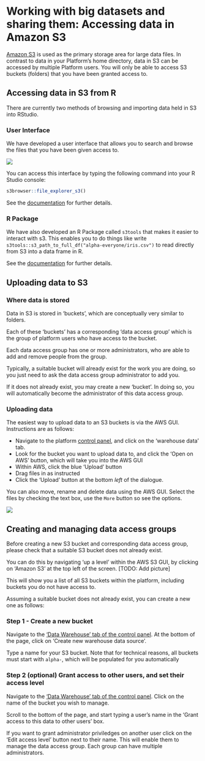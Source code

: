 # Working with big datasets and sharing them: Accessing data in Amazon S3

[Amazon S3](https://en.wikipedia.org/wiki/Amazon_S3) is used as the primary storage area for large data files. In contrast to data in your Platform's home directory, data in S3 can be accessed by multiple Platform users. You will only be able to access S3 buckets (folders) that you have been granted access to.

## Accessing data in S3 from R

There are currently two methods of browsing and importing data held in S3 into RStudio.

### User Interface

We have developed a user interface that allows you to search and browse the files that you have been given access to.

![](images/s3/s3browser.png)

You can access this interface by typing the following command into your R Studio console:
```r
s3browser::file_explorer_s3()
```

See the [documentation](https://github.com/moj-analytical-services/s3browser) for further details.

### R Package

We have also developed an R Package called `s3tools` that makes it easier to interact with s3. This enables you to do things like write `s3tools::s3_path_to_full_df("alpha-everyone/iris.csv")` to read directly from S3 into a data frame in R.

See the [documentation](https://github.com/moj-analytical-services/s3tools) for
further details.

## Uploading data to S3

### Where data is stored

Data in S3 is stored in 'buckets', which are conceptually very similar to folders.

Each of these 'buckets' has a corresponding 'data access group' which is the group of platform users who have access to the bucket.

Each data access group has one or more administrators, who are able to add and remove people from the group.

Typically, a suitable bucket will already exist for the work you are doing, so you just need to ask the data access group administrator to add you.

If it does not already exist, you may create a new 'bucket'.  In doing so, you will automatically become the administrator of this data access group.

### Uploading data

The easiest way to upload data to an S3 buckets is via the AWS GUI.  Instructions are as follows:

- Navigate to the platform [control panel](https://cpanel-master.services.alpha.mojanalytics.xyz/#Warehouse%20data), and click on the 'warehouse data' tab.
- Look for the bucket you want to upload data to, and click the 'Open on AWS' button, which will take you into the AWS GUI
- Within AWS, click the blue 'Upload' button
- Drag files in as instructed
- Click the 'Upload' button at the bottom *left* of the dialogue.

You can also move, rename and delete data using the AWS GUI. Select the files by checking the text box, use the `More` button so see the options.

![](images/s3/s3_options.png)

## Creating and managing data access groups

Before creating a new S3 bucket and corresponding data access group, please check that a suitable S3 bucket does not already exist.

You can do this by navigating 'up a level' within the AWS S3 GUI, by clicking on 'Amazon S3' at the top left of the screen.  [TODO: Add picture]

This will show you a list of all S3 buckets within the platform, including buckets you do not have access to.

Assuming a suitable bucket does not already exist, you can create a new one as follows:

### Step 1 - Create a new bucket

Navigate to the ['Data Warehouse' tab of the control panel](https://cpanel-master.services.alpha.mojanalytics.xyz/#Warehouse%20data).  At the bottom of the page, click on 'Create new warehouse data source'.

Type a name for your S3 bucket.  Note that for technical reasons, all buckets must start with `alpha-`, which will be populated for you automatically

### Step 2 (optional) Grant access to other users, and set their access level

Navigate to the ['Data Warehouse' tab of the control panel](https://cpanel-master.services.alpha.mojanalytics.xyz/#Warehouse%20data). Click on the name of the bucket you wish to manage.

Scroll to the bottom of the page, and start typing a user's name in the 'Grant access to this data to other users' box.

If you want to grant administrator priviledges on another user click on the 'Edit access level' button next to their name.  This will enable them to manage the data access group.  Each group can have multiple administrators.

